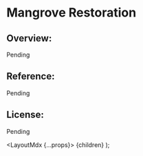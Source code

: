 
# Mangrove Restoration

## Overview: 
Pending

## Reference: 
Pending

## License: 
Pending
    

  <LayoutMdx {...props}>
    {children}
  </LayoutMdx>
);